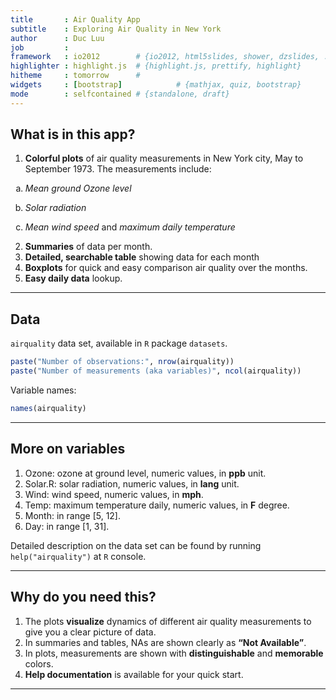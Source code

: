 ```yaml
---
title       : Air Quality App
subtitle    : Exploring Air Quality in New York
author      : Duc Luu
job         : 
framework   : io2012        # {io2012, html5slides, shower, dzslides, ...}
highlighter : highlight.js  # {highlight.js, prettify, highlight}
hitheme     : tomorrow      # 
widgets     : [bootstrap]            # {mathjax, quiz, bootstrap}
mode        : selfcontained # {standalone, draft}
---
```


## What is in this app?
1. __Colorful plots__ of air quality measurements in New York city, May to September 1973. The measurements include:
  
  a. _Mean ground Ozone level_
  
  b. _Solar radiation_
  
  c. _Mean wind speed_ and _maximum daily temperature_

2. __Summaries__  of data per month.
3. __Detailed, searchable table__ showing data for each month
3. __Boxplots__ for quick and easy comparison air quality over the months. 
4. __Easy daily data__ lookup.

--- 

##  Data
`airquality` data set, available in `R` package `datasets`. 
```r
paste("Number of observations:", nrow(airquality))
paste("Number of measurements (aka variables)", ncol(airquality))
```

Variable names:
```r
names(airquality)
```

---

## More on variables

1. Ozone: ozone at ground level, numeric values, in __ppb__ unit.
2. Solar.R: solar radiation, numeric values, in __lang__ unit.
3. Wind: wind speed,  numeric values, in __mph__.
4. Temp: maximum temperature daily, numeric values, in __F__ degree. 
5. Month: in range [5, 12].
6. Day: in range [1, 31].

Detailed description on the data set can be found by running `help("airquality")` at `R` console. 

---

## Why do you need this?

1. The plots __visualize__ dynamics of different air quality measurements to give you a clear picture of data. 
2. In summaries and tables, NAs are shown clearly as __"Not Available"__.
3. In plots, measurements are shown with __distinguishable__ and __memorable__ colors.
4. __Help documentation__ is available for your quick start.

---



